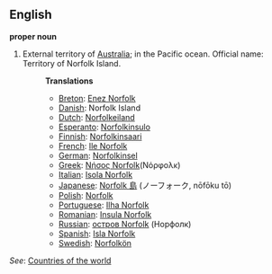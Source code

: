 ==English==

'''proper noun'''
# External territory of [[Australia]]; in the Pacific ocean. Official name: Territory of Norfolk Island.
#:'''Translations'''
#:*[[Breton]]: [[Enez Norfolk]]
#:*[[Danish]]: Norfolk Island
#:*[[Dutch]]: [[Norfolkeiland]]
#:*[[Esperanto]]: [[Norfolkinsulo]]
#:*[[Finnish]]: [[Norfolkinsaari]]
#:*[[French]]: [[Ile Norfolk]]
#:*[[German]]: [[Norfolkinsel]]
#:*[[Greek]]: [[Νήσος Norfolk]](Νόρφολκ)
#:*[[Italian]]: [[Isola Norfolk]]
#:*[[Japanese]]: [[Norfolk 島]] (ノーフォーク, nōfōku tō)
#:*[[Polish]]: [[Norfolk]]
#:*[[Portuguese]]: [[Ilha Norfolk]]
#:*[[Romanian]]: [[Insula Norfolk]]
#:*[[Russian]]: [[остров Norfolk]] (Норфолк)
#:*[[Spanish]]: [[Isla Norfolk]]
#:*[[Swedish]]: [[Norfolkön]]

''See'': [[Countries of the world]]